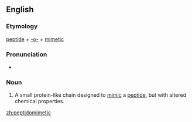==English==

===Etymology===
[[peptide]] + [[-o-]] + [[mimetic]]

===Pronunciation===
* {{IPA|pɛpˌtaɪdoʊmɪˈmɛtɪk|lang=en}}

===Noun===
{{en-noun}}
{{wikipedia}}
# {{context|biochemistry|lang=en}} A small protein-like chain designed to [[mimic]] a [[peptide]], but with altered chemical properties.

[[zh:peptidomimetic]]